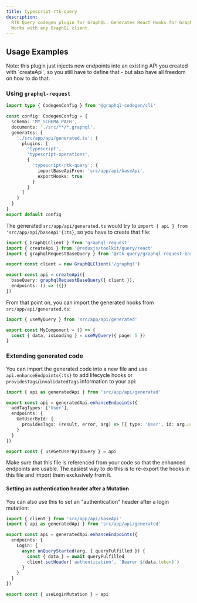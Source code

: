 ```yaml
---
title: typescript-rtk-query
description:
  RTK Query codegen plugin for GraphQL. Generates React Hooks for GraphQL queries and mutations.
  Works with any GraphQL client.
---
```




<PluginHeader />
<PluginApiDocs />

## Usage Examples

<Callout>
  Note: this plugin just injects new endpoints into an existing API you created with `createApi`, so
  you still have to define that - but also have all freedom on how to do that.
</Callout>

### Using `graphql-request`

```ts filename="codegen.ts"
import type { CodegenConfig } from '@graphql-codegen/cli'

const config: CodegenConfig = {
  schema: 'MY_SCHEMA_PATH',
  documents: './src/**/*.graphql',
  generates: {
    './src/app/api/generated.ts': {
      plugins: [
        'typescript',
        'typescript-operations',
        {
          'typescript-rtk-query': {
            importBaseApiFrom: 'src/app/api/baseApi',
            exportHooks: true
          }
        }
      ]
    }
  }
}
export default config
```

The generated `src/app/api/generated.ts` would try to
`import { api } from 'src/app/api/baseApi'{:ts}`, so you have to create that file:

```ts filename="src/app/api/baseApi.ts" {7-10}
import { GraphQLClient } from 'graphql-request'
import { createApi } from '@reduxjs/toolkit/query/react'
import { graphqlRequestBaseQuery } from '@rtk-query/graphql-request-base-query'

export const client = new GraphQLClient('/graphql')

export const api = createApi({
  baseQuery: graphqlRequestBaseQuery({ client }),
  endpoints: () => ({})
})
```

From that point on, you can import the generated hooks from `src/app/api/generated.ts`:

```ts filename="src/components/MyComponent.ts" {4}
import { useMyQuery } from 'src/app/api/generated'

export const MyComponent = () => {
  const { data, isLoading } = useMyQuery({ page: 5 })
}
```

### Extending generated code

You can import the generated code into a new file and use `api.enhanceEndpoints{:ts}` to add
lifecycle hooks or `providesTags`/`invalidatedTags` information to your api:

```ts filename="src/аpp/api/enhanced.ts"
import { api as generatedApi } from 'src/app/api/generated'

export const api = generatedApi.enhanceEndpoints({
  addTagTypes: ['User'],
  endpoints: {
    GetUserById: {
      providesTags: (result, error, arg) => [{ type: 'User', id: arg.userId }]
    }
  }
})

export const { useGetUserByIdQuery } = api
```

Make sure that this file is referenced from your code so that the enhanced endpoints are usable. The
easiest way to do this is to re-export the hooks in this file and import them exclusively from it.

#### Setting an authentication header after a Mutation

You can also use this to set an "authentication" header after a login mutation:

```ts {7-10}
import { client } from 'src/app/api/baseApi'
import { api as generatedApi } from 'src/app/api/generated'

export const api = generatedApi.enhanceEndpoints({
  endpoints: {
    Login: {
      async onQueryStarted(arg, { queryFulfilled }) {
        const { data } = await queryFulfilled
        client.setHeader('authentication', `Bearer ${data.token}`)
      }
    }
  }
})

export const { useLoginMutation } = api
```
